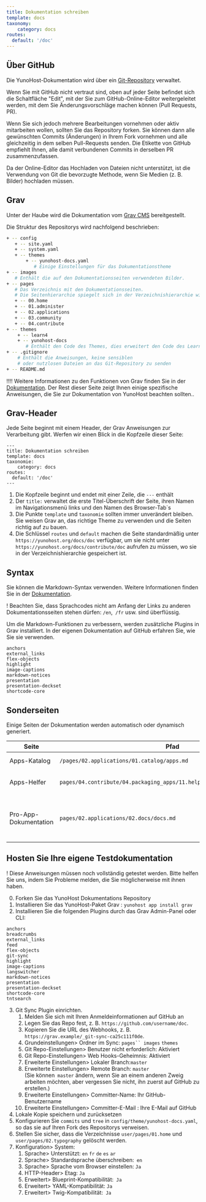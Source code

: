 ```yaml
---
title: Dokumentation schreiben
template: docs
taxonomy:
    category: docs
routes:
  default: '/doc'
---
```


## Über GitHub

Die YunoHost-Dokumentation wird über ein [Git-Repository](https://github.com/YunoHost/doc) verwaltet.

Wenn Sie mit GitHub nicht vertraut sind, oben auf jeder Seite befindet sich die Schaltfläche "Edit", mit der Sie zum GitHub-Online-Editor weitergeleitet werden, mit dem Sie Änderungsvorschläge machen können (Pull Requests, PR).

Wenn Sie sich jedoch mehrere Bearbeitungen vornehmen oder aktiv mitarbeiten wollen, sollten Sie das Repository forken. Sie können dann alle gewünschten Commits (Änderungen) in Ihrem Fork vornehmen und alle gleichzeitig in dem selben Pull-Requests senden. Die Etikette von GitHub empfiehlt Ihnen, alle damit verbundenen Commits in derselben PR zusammenzufassen.

Da der Online-Editor das Hochladen von Dateien nicht unterstützt, ist die Verwendung von Git die bevorzugte Methode, wenn Sie Medien (z. B. Bilder) hochladen müssen.

## Grav

Unter der Haube wird die Dokumentation vom [Grav CMS](https://getgrav.org/?target=_blank) bereitgestellt.

Die Struktur des Repositorys wird nachfolgend beschrieben:

```bash
+ -- config
   + -- site.yaml
   + -- system.yaml 
   + -- themes 
       + -- yunohost-docs.yaml
          # Einige Einstellungen für das Dokumentationstheme
+ -- images
   # Enthält die auf den Dokumentationsseiten verwendeten Bilder. 
+ -- pages 
   # Das Verzeichnis mit den Dokumentationsseiten. 
   # Die Seitenhierarchie spiegelt sich in der Verzeichnishierarchie wider. 
   + -- 00.home 
   + -- 01.administer 
   + -- 02.applications 
   + -- 03.community 
   + -- 04.contribute 
+ -- themes 
    + -- learn4 
    + -- yunohost-docs 
       # Enthält den Code des Themes, dies erweitert den Code des Learn4-Themes 
+ -- .gitignore 
    # Enthält die Anweisungen, keine sensiblen 
    # oder nutzlosen Dateien an das Git-Repository zu senden 
+ -- README.md 
``` 

!!!! Weitere Informationen zu den Funktionen von Grav finden Sie in der [Dokumentation](https://learn.getgrav.org?target=_blank). Der Rest dieser Seite zeigt Ihnen einige spezifische Anweisungen, die Sie zur Dokumentation von YunoHost beachten sollten.. 

## Grav-Header 

Jede Seite beginnt mit einem Header, der Grav Anweisungen zur Verarbeitung gibt. Werfen wir einen Blick in die Kopfzeile dieser Seite: 

``` 
--- 
title: Dokumentation schreiben 
template: docs 
taxonomie: 
    category: docs 
routes: 
  default: '/doc' 
--- 
``` 
1. Die Kopfzeile beginnt und endet mit einer Zeile, die `---` enthält
2. Der `title:` verwaltet die erste Titel-Überschrift der Seite, ihren Namen im Navigationsmenü links und den Namen des Browser-Tab`s
3. Die Punkte `template` und `taxonomie` sollten immer unverändert bleiben. Sie weisen Grav an, das richtige Theme zu verwenden und die Seiten richtig auf zu bauen. 
4. Die Schlüssel `routes` und `default` machen die Seite standardmäßig unter `https://yunohost.org/docs/doc` verfügbar, um sie nicht unter `https://yunohost.org/docs/contribute/doc` aufrufen zu müssen, wo sie in der Verzeichnishierarchie gespeichert ist. 

## Syntax 

Sie können die Markdown-Syntax verwenden. Weitere Informationen finden Sie in der [Dokumentation](/contribute/doc/markdown_guide).

! Beachten Sie, dass Sprachcodes nicht am Anfang der Links zu anderen Dokumentationsseiten stehen dürfen: `/en`,` /fr` usw. sind überflüssig. 

Um die Markdown-Funktionen zu verbessern, werden zusätzliche Plugins in Grav installiert. In der eigenen Dokumentation auf GitHub erfahren Sie, wie Sie sie verwenden. 
```
anchors
external_links
flex-objects
highlight
image-captions
markdown-notices
presentation
presentation-deckset
shortcode-core
``` 

## Sonderseiten 

Einige Seiten der Dokumentation werden automatisch oder dynamisch generiert. 

| Seite | Pfad | Anmerkungen | 
| --------------- | ------- | ------- |
| Apps-Katalog | `/pages/02.applications/01.catalog/apps.md` | Ruft [app.json](https://github.com/YunoHost/apps/blob/master/apps.json?target=_blank) ab und verarbeitet sie | 
| Apps-Helfer | `pages/04.contribute/04.packaging_apps/11.helpers/package_apps_helpers.md` | Erstellt von diesem [Skript](https://github.com/YunoHost/yunohost/blob/dev/doc/generate_helper_doc.py?target=_blank) aus dieser [Vorlage](https://github.com/YunoHost/yunohost/blob/dev/doc/helper_doc_template.md?target=_blank) | 
| Pro-App-Dokumentation | `pages/02.applications/02.docs/docs.md` | Listet die Unterseiten im selben Verzeichnis auf, deren Header `taxonomy.category: docs, apps` enthält 

## Hosten Sie Ihre eigene Testdokumentation

! Diese Anweisungen müssen noch vollständig getestet werden. Bitte helfen Sie uns, indem Sie Probleme melden, die Sie möglicherweise mit ihnen haben. 

0. Forken Sie das YunoHost Dokumentations Repository 
1. Installieren Sie das YunoHost-Paket Grav : `yunohost app install grav` 
2. Installieren Sie die folgenden Plugins durch das Grav Admin-Panel oder CLI: 
``` 
anchors
breadcrumbs
external_links
feed
flex-objects
git-sync
highlight
image-captions
langswitcher
markdown-notices
presentation
presentation-deckset
shortcode-core
tntsearch 
``` 
3. Git Sync Plugin einrichten. 
   1. Melden Sie sich mit Ihren Anmeldeinformationen auf GitHub an
   2. Legen Sie das Repo fest, z. B. `https://github.com/username/doc`. 
   3. Kopieren Sie die URL des Webhooks, z. B. `https://grav.example/_git-sync-ca25c111f0de`. 
   4. Grundeinstellungen> Ordner im Sync: `pages`` images` `themes` 
   5. Git Repo-Einstellungen> Benutzer nicht erforderlich: Aktiviert 
   6. Git Repo-Einstellungen> Web Hooks-Geheimnis: Aktiviert 
   7. Erweiterte Einstellungen> Lokaler Branch:`master` 
   8. Erweiterte Einstellungen> Remote Branch: `master`  
      (Sie können` master` ändern, wenn Sie an einem anderen Zweig arbeiten möchten, aber vergessen Sie nicht, ihn zuerst auf GitHub zu erstellen.) 
   9. Erweiterte Einstellungen> Committer-Name: Ihr GitHub-Benutzername
   10. Erweiterte Einstellungen> Committer-E-Mail : Ihre E-Mail auf GitHub 
4. Lokale Kopie speichern und zurücksetzen
5. Konfigurieren Sie `commits` und `tree` in `config/theme/yunohost-docs.yaml`, so das sie auf Ihren Fork des Repositorys verweisen. 
6. Stellen Sie sicher, dass die Verzeichnisse `user/pages/01.home` und `user/pages/02.typography` gelöscht werden. 
7. Konfiguration> System: 
   1. Sprache> Unterstützt: `en` `fr` `de` `es` `ar` 
   2. Sprache> Standardsprache überschreiben:` en` 
   3. Sprache> Sprache vom Browser einstellen: `Ja` 
   4. HTTP-Header> Etag: `Ja` 
   5. Erweitert> Blueprint-Kompatibilität:` Ja` 
   6. Erweitert> YAML-Kompatibilität: `Ja` 
   7. Erweitert> Twig-Kompatibilität:` Ja`
